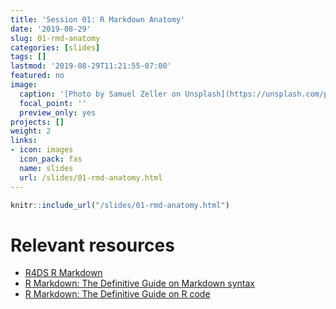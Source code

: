 ```yaml
---
title: 'Session 01: R Markdown Anatomy'
date: '2019-08-29'
slug: 01-rmd-anatomy
categories: [slides]
tags: []
lastmod: '2019-08-29T11:21:55-07:00'
featured: no
image:
  caption: '[Photo by Samuel Zeller on Unsplash](https://unsplash.com/photos/FvNp_SY4kF0)'
  focal_point: ''
  preview_only: yes
projects: []
weight: 2
links:
- icon: images
  icon_pack: fas
  name: slides
  url: /slides/01-rmd-anatomy.html
---
```



```r
knitr::include_url("/slides/01-rmd-anatomy.html")
```

# Relevant resources

+ [R4DS R Markdown](https://r4ds.had.co.nz/r-markdown.html)
+ [R Markdown: The Definitive Guide on Markdown syntax](https://bookdown.org/yihui/rmarkdown/markdown-syntax.html)
+ [R Markdown: The Definitive Guide on R code](https://bookdown.org/yihui/rmarkdown/r-code.html)
